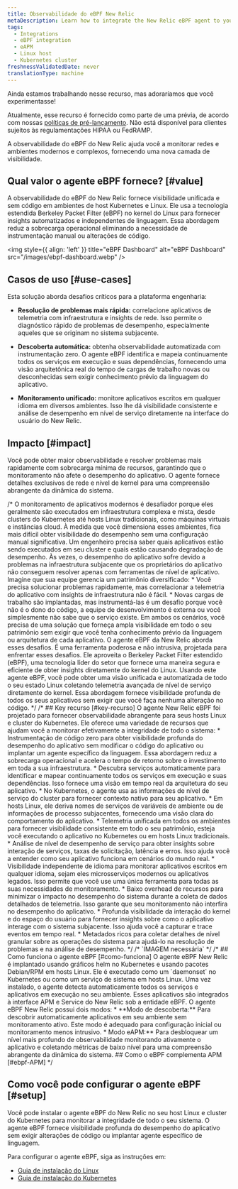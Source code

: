 ```yaml
---
title: Observabilidade do eBPF New Relic
metaDescription: Learn how to integrate the New Relic eBPF agent to your Linux host and Kubernetes cluster.
tags:
  - Integrations
  - eBPF integration
  - eAPM
  - Linux host
  - Kubernetes cluster
freshnessValidatedDate: never
translationType: machine
---
```


<Callout title="Visualização">
  Ainda estamos trabalhando nesse recurso, mas adoraríamos que você experimentasse!

  Atualmente, esse recurso é fornecido como parte de uma prévia, de acordo com nossas [políticas de pré-lançamento](/docs/licenses/license-information/referenced-policies/new-relic-pre-release-policy/). Não está disponível para clientes sujeitos às regulamentações HIPAA ou FedRAMP.
</Callout>

A observabilidade do eBPF do New Relic ajuda você a monitorar redes e ambientes modernos e complexos, fornecendo uma nova camada de visibilidade.

## Qual valor o agente eBPF fornece? [#value]

A observabilidade do eBPF do New Relic fornece visibilidade unificada e sem código em ambientes de host Kubernetes e Linux. Ele usa a tecnologia estendida Berkeley Packet Filter (eBPF) no kernel do Linux para fornecer insights automatizados e independentes de linguagem. Essa abordagem reduz a sobrecarga operacional eliminando a necessidade de instrumentação manual ou alterações de código.

<img style={{ align: 'left' }} title="eBPF Dashboard" alt="eBPF Dashboard" src="/images/ebpf-dashboard.webp" />

## Casos de uso [#use-cases]

Esta solução aborda desafios críticos para a plataforma engenharia:

* **Resolução de problemas mais rápida:** correlacione aplicativos de telemetria com infraestrutura e insights de rede. Isso permite o diagnóstico rápido de problemas de desempenho, especialmente aqueles que se originam no sistema subjacente.

* **Descoberta automática:** obtenha observabilidade automatizada com instrumentação zero. O agente eBPF identifica e mapeia continuamente todos os serviços em execução e suas dependências, fornecendo uma visão arquitetônica real do tempo de cargas de trabalho novas ou desconhecidas sem exigir conhecimento prévio da linguagem do aplicativo.

* **Monitoramento unificado:** monitore aplicativos escritos em qualquer idioma em diversos ambientes. Isso lhe dá visibilidade consistente e análise de desempenho em nível de serviço diretamente na interface do usuário do New Relic.

## Impacto [#impact]

Você pode obter maior observabilidade e resolver problemas mais rapidamente com sobrecarga mínima de recursos, garantindo que o monitoramento não afete o desempenho do aplicativo. O agente fornece detalhes exclusivos de rede e nível de kernel para uma compreensão abrangente da dinâmica do sistema.

/\* O monitoramento de aplicativos modernos é desafiador porque eles geralmente são executados em infraestrutura complexa e mista, desde clusters do Kubernetes até hosts Linux tradicionais, como máquinas virtuais e instâncias cloud. À medida que você dimensiona esses ambientes, fica mais difícil obter visibilidade do desempenho sem uma configuração manual significativa. Um engenheiro precisa saber quais aplicativos estão sendo executados em seu cluster e quais estão causando degradação de desempenho. Às vezes, o desempenho do aplicativo sofre devido a problemas na infraestrutura subjacente que os proprietários do aplicativo não conseguem resolver apenas com ferramentas de nível de aplicativo. Imagine que sua equipe gerencia um patrimônio diversificado: \* Você precisa solucionar problemas rapidamente, mas correlacionar a telemetria do aplicativo com insights de infraestrutura não é fácil. \* Novas cargas de trabalho são implantadas, mas instrumentá-las é um desafio porque você não é o dono do código, a equipe de desenvolvimento é externa ou você simplesmente não sabe que o serviço existe. Em ambos os cenários, você precisa de uma solução que forneça ampla visibilidade em todo o seu patrimônio sem exigir que você tenha conhecimento prévio da linguagem ou arquitetura de cada aplicativo. O agente eBPF da New Relic aborda esses desafios. É uma ferramenta poderosa e não intrusiva, projetada para enfrentar esses desafios. Ele aproveita o Berkeley Packet Filter estendido (eBPF), uma tecnologia líder do setor que fornece uma maneira segura e eficiente de obter insights diretamente do kernel do Linux. Usando este agente eBPF, você pode obter uma visão unificada e automatizada de todo o seu estado Linux coletando telemetria avançada de nível de serviço diretamente do kernel. Essa abordagem fornece visibilidade profunda de todos os seus aplicativos sem exigir que você faça nenhuma alteração no código. \*/ /\* ## Key recurso \[#key-recurso] O agente New Relic eBPF foi projetado para fornecer observabilidade abrangente para seus hosts Linux e cluster do Kubernetes. Ele oferece uma variedade de recursos que ajudam você a monitorar efetivamente a integridade de todo o sistema: \* Instrumentação de código zero para obter visibilidade profunda do desempenho do aplicativo sem modificar o código do aplicativo ou implantar um agente específico da linguagem. Essa abordagem reduz a sobrecarga operacional e acelera o tempo de retorno sobre o investimento em toda a sua infraestrutura. \* Descubra serviços automaticamente para identificar e mapear continuamente todos os serviços em execução e suas dependências. Isso fornece uma visão em tempo real da arquitetura do seu aplicativo. \* No Kubernetes, o agente usa as informações de nível de serviço do cluster para fornecer contexto nativo para seu aplicativo. \* Em hosts Linux, ele deriva nomes de serviços de variáveis de ambiente ou de informações de processo subjacentes, fornecendo uma visão clara do comportamento do aplicativo. \* Telemetria unificada em todos os ambientes para fornecer visibilidade consistente em todo o seu patrimônio, esteja você executando o aplicativo no Kubernetes ou em hosts Linux tradicionais. \* Análise de nível de desempenho de serviço para obter insights sobre interação de serviços, taxas de solicitação, latência e erros. Isso ajuda você a entender como seu aplicativo funciona em cenários do mundo real. \* Visibilidade independente de idioma para monitorar aplicativos escritos em qualquer idioma, sejam eles microsserviços modernos ou aplicativos legados. Isso permite que você use uma única ferramenta para todas as suas necessidades de monitoramento. \* Baixo overhead de recursos para minimizar o impacto no desempenho do sistema durante a coleta de dados detalhados de telemetria. Isso garante que seu monitoramento não interfira no desempenho do aplicativo. \* Profunda visibilidade da interação do kernel e do espaço do usuário para fornecer insights sobre como o aplicativo interage com o sistema subjacente. Isso ajuda você a capturar e trace eventos em tempo real. \* Metadados ricos para coletar detalhes de nível granular sobre as operações do sistema para ajudá-lo na resolução de problemas e na análise de desempenho. \*/ /\* \`IMAGEM necessária\` \*/ /\* ## Como funciona o agente eBPF \[#como-funciona] O agente eBPF New Relic é implantado usando gráficos helm no Kubernetes e usando pacotes Debian/RPM em hosts Linux. Ele é executado como um \`daemonset\` no Kubernetes ou como um serviço de sistema em hosts Linux. Uma vez instalado, o agente detecta automaticamente todos os serviços e aplicativos em execução no seu ambiente. Esses aplicativos são integrados à interface APM e Service do New Relic sob a entidade eBPF. O agente eBPF New Relic possui dois modos: \* \*\*Modo de descoberta:\*\* Para descobrir automaticamente aplicativos em seu ambiente sem monitoramento ativo. Este modo é adequado para configuração inicial ou monitoramento menos intrusivo. \* Modo eAPM:\*\* Para desbloquear um nível mais profundo de observabilidade monitorando ativamente o aplicativo e coletando métricas de baixo nível para uma compreensão abrangente da dinâmica do sistema. ## Como o eBPF complementa APM \[#ebpf-APM] \*/

## Como você pode configurar o agente eBPF [#setup]

Você pode instalar o agente eBPF do New Relic no seu host Linux e cluster do Kubernetes para monitorar a integridade de todo o seu sistema. O agente eBPF fornece visibilidade profunda do desempenho do aplicativo sem exigir alterações de código ou implantar agente específico de linguagem.

Para configurar o agente eBPF, siga as instruções em:

* [Guia de instalação do Linux](/docs/ebpf/linux-installation/)
* [Guia de instalação do Kubernetes](/docs/ebpf/k8s-installation/)